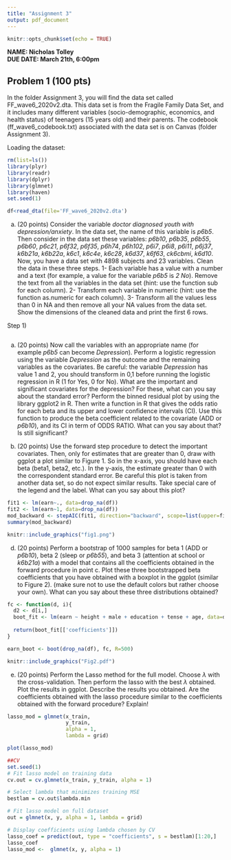```yaml
---
title: "Assignment 3"
output: pdf_document
---
```


```r
knitr::opts_chunk$set(echo = TRUE)
```

**NAME: Nicholas Tolley**\
**DUE DATE: March 21th, 6:00pm**

## Problem 1 (100 pts)

In the folder Assignment 3, you will find the data set called FF_wave6_2020v2.dta. This data set is from the Fragile Family Data Set, and it includes many different variables (socio-demographic, economics, and health status) of teenagers (15 years old) and their parents. The codebook (ff_wave6_codebook.txt) associated with the data set is on Canvas (folder Assignment 3).

Loading the dataset:

```r
rm(list=ls())
library(plyr)
library(readr)
library(dplyr)
library(glmnet)
library(haven)
set.seed(1)

df<read_dta(file='FF_wave6_2020v2.dta')
```

(a) (20 points) Consider the variable *doctor diagnosed youth with depression/anxiety*. In the data set, the name of this variable is *p6b5*. Then consider in the data set these variables: *p6b10*, *p6b35*, *p6b55*, *p6b60*, *p6c21*, *p6f32*, *p6f35*, *p6h74*, *p6h102*, *p6i7*, *p6i8*, *p6i11*, *p6j37*, *k6b21a*, *k6b22a*, *k6c1*, *k6c4e*, *k6c28*, *k6d37*, *k6f63*, *ck6cbmi*, *k6d10*. Now, you have a data set with 4898 subjects and 23 variables. Clean the data in these three steps. 1- Each variable has a value with a number and a text (for example, a value for the variable *p6b5* is *2 No*). Remove the text from all the variables in the data set (hint: use the function sub for each column). 2- Transform each variable in numeric (hint: use the function as.numeric for each column). 3- Transform all the values less than 0 in NA and then remove all your NA values from the data set. Show the dimensions of the cleaned data and print the first 6 rows.

Step 1)

```r

```

(a) (20 points) Now call the variables with an appropriate name (for example *p6b5* can become *Depression*). Perform a logistic regression using the variable *Depression* as the outcome and the remaining variables as the covariates. Be careful: the variable *Depression* has value 1 and 2, you should transform in 0,1 before running the logistic regression in R (1 for Yes, 0 for No). What are the important and significant covariates for the depression? For these, what can you say about the standard error? Perform the binned residual plot by using the library ggplot2 in R. Then write a function in R that gives the odds ratio for each beta and its upper and lower confidence intervals (CI). Use this function to produce the beta coefficient related to the covariate (ADD or *p6b10*), and its CI in term of ODDS RATIO. What can you say about that? Is still significant?

(b) (20 points) Use the forward step procedure to detect the important covariates. Then, only for estimates that are greater than 0, draw with ggplot a plot similar to Figure 1. So in the x-axis, you should have each beta (beta1, beta2, etc.). In the y-axis, the estimate greater than 0 with the correspondent standard error. Be careful this plot is taken from another data set, so do not expect similar results. Take special care of the legend and the label. What can you say about this plot?

```r
fit1 <- lm(earn~., data=drop_na(df))
fit2 <- lm(earn~1, data=drop_na(df))
mod_backward <- stepAIC(fit1, direction="backward", scope=list(upper=fit1, lower=fit2))
summary(mod_backward)
```

```r
knitr::include_graphics("fig1.png")
```

(d) (20 points) Perform a bootstrap of 1000 samples for beta 1 (ADD or *p6b10*), beta 2 (sleep or *p6b55*), and beta 3 (attention at school or *k6b21a*) with a model that contains all the coefficients obtained in the forward procedure in point c. Plot these three bootstrapped beta coefficients that you have obtained with a boxplot in the ggplot (similar to Figure 2). (make sure not to use the default colors but rather choose your own). What can you say about these three distributions obtained?

```r
fc <- function(d, i){
  d2 <- d[i,]
  boot_fit <- lm(earn ~ height + male + education + tense + age, data=d2)
  
  return(boot_fit[['coefficients']])
}

earn_boot <- boot(drop_na(df), fc, R=500)
```

```r
knitr::include_graphics("Fig2.pdf")
```

(e) (20 points) Perform the Lasso method for the full model. Choose $\lambda$ with the cross-validation. Then perform the lasso with the best $\lambda$ obtained. Plot the results in ggplot. Describe the results you obtained. Are the coefficients obtained with the lasso procedure similar to the coefficients obtained with the forward procedure? Explain!

```r
lasso_mod = glmnet(x_train, 
                   y_train, 
                   alpha = 1, 
                   lambda = grid)

plot(lasso_mod)

##CV 
set.seed(1)
# Fit lasso model on training data
cv.out = cv.glmnet(x_train, y_train, alpha = 1) 

# Select lambda that minimizes training MSE
bestlam = cv.out$lambda.min 

# Fit lasso model on full dataset
out = glmnet(x, y, alpha = 1, lambda = grid) 

# Display coefficients using lambda chosen by CV
lasso_coef = predict(out, type = "coefficients", s = bestlam)[1:20,] 
lasso_coef
lasso_mod <-  glmnet(x, y, alpha = 1)
```
